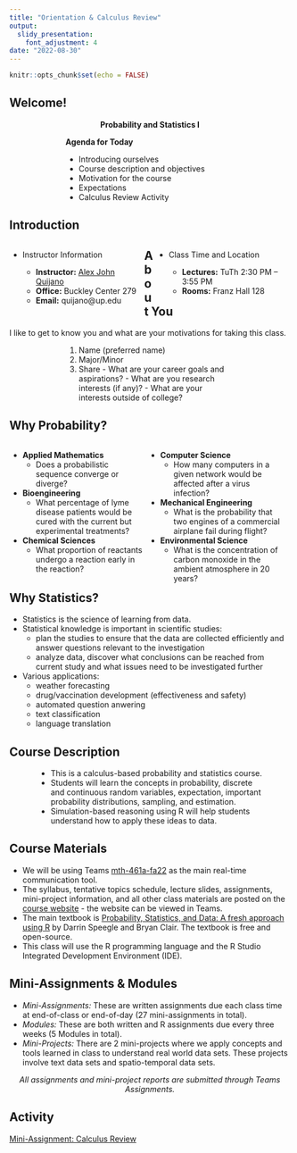 ```yaml
---
title: "Orientation & Calculus Review"
output:
  slidy_presentation:
    font_adjustment: 4
date: "2022-08-30"
---
```


```r
knitr::opts_chunk$set(echo = FALSE)
```

## Welcome!

<center>
**Probability and Statistics I**
</center>

<center>
<div class='left' style='text-align:left;width:60%'>
**Agenda for Today**

  - Introducing ourselves
  - Course description and objectives
  - Motivation for the course
  - Expectations
  - Calculus Review Activity
</div>
</center>

## Introduction

<div class='left' style='float:left;text-align:left;width:48%'>
* Instructor Information

  * **Instructor:** [Alex John Quijano](https://www.alexjohnquijano.com/){target="_blank"} <br>
  * **Office:** Buckley Center 279 <br>
  * **Email:** quijano@up.edu <br>
</div>

<div class='right' style='float:right;text-align:left;width:48%'>
* Class Time and Location

  * **Lectures:** TuTh 2:30 PM – 3:55 PM <br>
  * **Rooms:** Franz Hall 128 <br>
</div>

## About You

I like to get to know you and what are your motivations for taking this class.

<center>
<div class='left' style='text-align:left;width:60%'>
  1. Name (preferred name)
  2. Major/Minor
  3. Share
    - What are your career goals and aspirations?
    - What are you research interests (if any)?
    - What are your interests outside of college?
</div>
</center>

## Why Probability? {.smaller}

<div class='left' style='float:left;text-align:left;width:49%'>
- **Applied Mathematics**
  * Does a probabilistic sequence converge or diverge?
  
- **Bioengineering**
  * What percentage of lyme disease patients would be cured with the current but experimental treatments?
  
- **Chemical Sciences**
  * What proportion of reactants undergo a reaction early in the reaction?
</div>

<div class='right' style='float:left;text-align:left;width:49%'>
- **Computer Science**
  * How many computers in a given network would be affected after a virus infection?
  
- **Mechanical Engineering**
  * What is the probability that two engines of a commercial airplane fail during flight? 
  
- **Environmental Science**
  * What is the concentration of carbon monoxide in the ambient atmosphere in 20 years?
</div>

## Why Statistics? {.smaller}

* Statistics is the science of learning from data.
* Statistical knowledge is important in scientific studies:
  - plan the studies to ensure that the data are collected efficiently and answer questions relevant to the investigation 
  - analyze data, discover what conclusions can be reached from current study and what issues need to be investigated further
* Various applications:
  - weather forecasting
  - drug/vaccination development (effectiveness and safety)
  - automated question anwering
  - text classification
  - language translation

## Course Description

<center>
<div class='left' style='text-align:left;width:80%'>
* This is a calculus-based probability and statistics course. 
* Students will learn the concepts in probability, discrete and continuous random variables, expectation, important probability distributions, sampling, and estimation. 
* Simulation-based reasoning using R will help students understand how to apply these ideas to data.
</div>
</center>

## Course Materials

* We will be using Teams [mth-461a-fa22](https://teams.microsoft.com/l/team/19%3aZWmNLgAQL0Vt__PZ2qLdmGNPJB0r6ChJXXVf2lzsT-E1%40thread.tacv2/conversations?groupId=e41b3e0c-9f5c-4496-a6a4-e51b0941d10e&tenantId=ea8f3949-231c-40b6-a33f-56873af96f87){target="_blank"} as the main real-time communication tool.
* The syllabus, tentative topics schedule, lecture slides, assignments, mini-project information, and all other class materials are posted on the [course website](https://upmathematics.github.io/mth-461a-fa22/index.html) - the website can be viewed in Teams.
* The main textbook is [Probability, Statistics, and Data: A fresh approach using R](https://mathstat.slu.edu/~speegle/_book/){target="_blank"} by Darrin Speegle and Bryan Clair. The textbook is free and open-source.
* This class will use the R programming language and the R Studio Integrated Development Environment (IDE).

## Mini-Assignments & Modules

* *Mini-Assignments:* These are written assignments due each class time at end-of-class or end-of-day (27 mini-assignments in total).
* *Modules:* These are both written and R assignments due every three weeks (5 Modules in total).
* *Mini-Projects:* There are 2 mini-projects where we apply concepts and tools learned in class to understand real world data sets. These projects involve text data sets and spatio-temporal data sets.

<center>
*All assignments and mini-project reports are submitted through Teams Assignments.*
</center>

## Activity

[Mini-Assignment: Calculus Review](ma-mth461a-20220830.pdf){target="_blank"}
